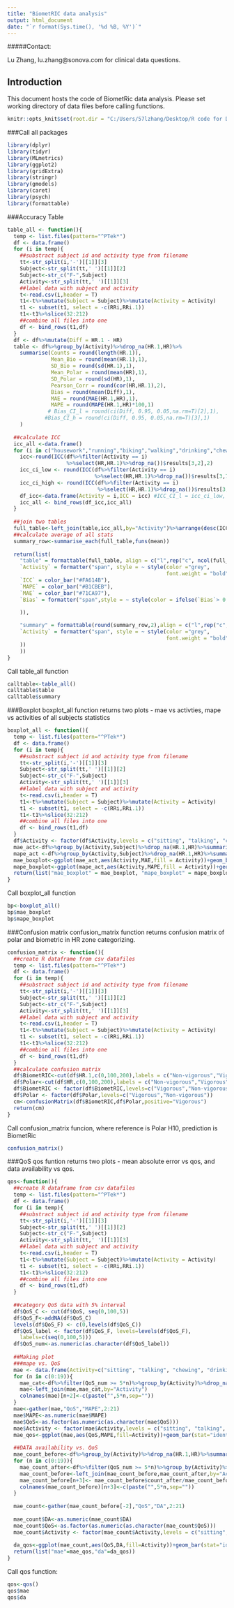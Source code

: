 ---
title: "BiometRIC data analysis"
output: html_document
date: "`r format(Sys.time(), '%d %B, %Y')`"
---

#####Contact: 

Lu Zhang, lu.zhang@sonova.com for clinical data questions.

## Introduction
This document hosts the code of BiometRic data analysis. Please set working directory of data files before calling functions.

```{r setup}
knitr::opts_knit$set(root.dir = "C:/Users/57lzhang/Desktop/R code for Data Science/Gen2 QoS Summary")
```

###Call all packages
```{r package,echo=TRUE,warning=FALSE,message=FALSE}
library(dplyr)
library(tidyr)
library(MLmetrics)
library(ggplot2)
library(gridExtra)
library(stringr)
library(gmodels)
library(caret)
library(psych)
library(formattable)
```


###Accuracy Table
```{r accuracy table,echo=TRUE,warning=FALSE,message=FALSE}
table_all <- function(){
  temp <- list.files(pattern="^PTek*")
  df <- data.frame()
  for (i in temp){
    ##substract subject id and activity type from filename
    tt<-str_split(i,'-')[[1]][3]
    Subject<-str_split(tt,' ')[[1]][2]
    Subject<-str_c("F-",Subject)
    Activity<-str_split(tt,' ')[[1]][3]
    ##label data with subject and activity
    t<-read.csv(i,header = T)
    t1<-t%>%mutate(Subject = Subject)%>%mutate(Activity = Activity)
    t1 <- subset(t1, select = -c(RRi,RRi.1))
    t1<-t1%>%slice(32:212)
    ##combine all files into one
    df <- bind_rows(t1,df)
  }
  df <- df%>%mutate(Diff = HR.1 - HR)
  table <- df%>%group_by(Activity)%>%drop_na(HR.1,HR)%>%
    summarise(Counts = round(length(HR.1)),
              Mean_Bio = round(mean(HR.1),1),
              SD_Bio = round(sd(HR.1),1),
              Mean_Polar = round(mean(HR),1),
              SD_Polar = round(sd(HR),1),
              Pearson_Corr = round(cor(HR,HR.1),2),
              Bias = round(mean(Diff),1),
              MAE = round(MAE(HR.1,HR),1),
              MAPE = round(MAPE(HR.1,HR)*100,1)
             # Bias_CI_l = round(ci(Diff, 0.95, 0.05,na.rm=T)[2],1),
            #Bias_CI_h = round(ci(Diff, 0.95, 0.05,na.rm=T)[3],1)
    )
  
  ##calculate ICC
  icc_all <-data.frame()
  for (i in c("housework","running","biking","walking","drinking","chewing","talking","sitting")){
    icc<-round(ICC(df%>%filter(Activity == i)
                   %>%select(HR,HR.1)%>%drop_na())$results[3,2],2)
    icc_ci_low <- round(ICC(df%>%filter(Activity == i)
                            %>%select(HR,HR.1)%>%drop_na())$results[3,7],2)
    icc_ci_high <- round(ICC(df%>%filter(Activity == i)
                             %>%select(HR,HR.1)%>%drop_na())$results[3,8],2)
    df_icc<-data.frame(Activity = i,ICC = icc) #ICC_CI_l = icc_ci_low, ICC_CI_h = icc_ci_high 
    icc_all <- bind_rows(df_icc,icc_all)
  }
  
  ##join two tables
  full_table<-left_join(table,icc_all,by="Activity")%>%arrange(desc(ICC))
  ##calculate average of all stats
  summary_row<-summarise_each(full_table,funs(mean))
  
  return(list(
    "table" = formattable(full_table, align = c("l",rep("c", ncol(full_table) - 5),"r","r","r","r"),list(
    `Activity` = formatter("span", style = ~ style(color ="grey",
                                                   font.weight = "bold")),
    `ICC` = color_bar("#FA614B"),
    `MAPE` = color_bar("#B1CBEB"),
    `MAE` = color_bar("#71CA97"),
    `Bias` = formatter("span",style = ~ style(color = ifelse(`Bias`> 0, "green","red")))

    )),
              
    "summary" = formattable(round(summary_row,2),align = c("l",rep("c", ncol(summary_row) - 1)),list(
    `Activity` = formatter("span", style = ~ style(color ="grey",
                                                   font.weight = "bold"))
    ))
    ))
}
```
Call table_all function
```{r,table call,echo=TRUE,warning=FALSE,message=FALSE}
calltable<-table_all()
calltable$table
calltable$summary
```


###Boxplot
boxplot_all function returns two plots - mae vs activties, mape vs activities of all subjects statistics
```{r boxplot,echo=TRUE,warning=FALSE,message=FALSE}
boxplot_all <- function(){
  temp <- list.files(pattern="^PTek*")
  df <- data.frame()
  for (i in temp){
    ##substract subject id and activity type from filename
    tt<-str_split(i,'-')[[1]][3]
    Subject<-str_split(tt,' ')[[1]][2]
    Subject<-str_c("F-",Subject)
    Activity<-str_split(tt,' ')[[1]][3]
    ##label data with subject and activity
    t<-read.csv(i,header = T)
    t1<-t%>%mutate(Subject = Subject)%>%mutate(Activity = Activity)
    t1 <- subset(t1, select = -c(RRi,RRi.1))
    t1<-t1%>%slice(32:212)
    ##combine all files into one
    df <- bind_rows(t1,df)
  }
  df$Activity <- factor(df$Activity,levels = c("sitting", "talking", "chewing", "drinking", "walking", "biking","running","housework"))
  mae_act<-df%>%group_by(Activity,Subject)%>%drop_na(HR.1,HR)%>%summarise(MAE = MAE(HR.1,HR))
  mape_act <-df%>%group_by(Activity,Subject)%>%drop_na(HR.1,HR)%>%summarise(MAPE = MAPE(HR.1,HR)*100)
  mae_boxplot<-ggplot(mae_act,aes(Activity,MAE,fill = Activity))+geom_boxplot()+ylab("MAE (bpm)")+ggtitle("MAE vs Activity in all Subjects")+ylim(c(0,50))
  mape_boxplot<-ggplot(mape_act,aes(Activity,MAPE,fill = Activity))+geom_boxplot()+ylab("MAPE (%)")+ggtitle("MAPE vs Activity in all Subjects")+geom_hline(yintercept = 10,linetype="dashed", color = "red")+ylim(c(0,50))
  return(list("mae_boxplot" = mae_boxplot, "mape_boxplot" = mape_boxplot))
}
```
Call boxplot_all function
```{r,boxplot call,echo=TRUE,warning=FALSE,message=FALSE}
bp<-boxplot_all()
bp$mae_boxplot
bp$mape_boxplot
```

###Confusion matrix
confusion_matrix function returns confusion matrix of polar and biometric in HR zone categorizing.
```{r setwd,echo=TRUE,warning=FALSE,message=FALSE}
confusion_matrix <- function(){
  ##create R dataframe from csv datafiles
  temp <- list.files(pattern="^PTek*")
  df <- data.frame()
  for (i in temp){
    ##substract subject id and activity type from filename
    tt<-str_split(i,'-')[[1]][3]
    Subject<-str_split(tt,' ')[[1]][2]
    Subject<-str_c("F-",Subject)
    Activity<-str_split(tt,' ')[[1]][3]
    ##label data with subject and activity
    t<-read.csv(i,header = T)
    t1<-t%>%mutate(Subject = Subject)%>%mutate(Activity = Activity)
    t1 <- subset(t1, select = -c(RRi,RRi.1))
    t1<-t1%>%slice(32:212)
    ##combine all files into one
    df <- bind_rows(t1,df)
  }
  ##calculate confusion matrix
  df$BiometRIC<-cut(df$HR.1,c(0,100,200),labels = c("Non-vigorous","Vigorous"))
  df$Polar<-cut(df$HR,c(0,100,200),labels = c("Non-vigorous","Vigorous"))
  df$BiometRIC <- factor(df$BiometRIC,levels=c("Vigorous","Non-vigorous"))
  df$Polar <- factor(df$Polar,levels=c("Vigorous","Non-vigorous"))
  cm<-confusionMatrix(df$BiometRIC,df$Polar,positive="Vigorous")
  return(cm)
}
```
Call confusion_matrix funcion, where reference is Polar H10, prediction is BiometRic
```{r cm, echo=TRUE,warning=FALSE,message=FALSE}
confusion_matrix()
```

###QoS
qos funtion returns two plots - mean absolute error vs qos, and data availability vs qos.
```{r qos,echo=TRUE,warning=FALSE,message=FALSE}
qos<-function(){
  ##create R dataframe from csv datafiles
  temp <- list.files(pattern="^PTek*")
  df <- data.frame()
  for (i in temp){
    ##substract subject id and activity type from filename
    tt<-str_split(i,'-')[[1]][3]
    Subject<-str_split(tt,' ')[[1]][2]
    Subject<-str_c("F-",Subject)
    Activity<-str_split(tt,' ')[[1]][3]
    ##label data with subject and activity
    t<-read.csv(i,header = T)
    t1<-t%>%mutate(Subject = Subject)%>%mutate(Activity = Activity)
    t1 <- subset(t1, select = -c(RRi,RRi.1))
    t1<-t1%>%slice(32:212)
    ##combine all files into one
    df <- bind_rows(t1,df)
  }
  
  ##category QoS data with 5% interval
  df$QoS_C <- cut(df$QoS, seq(0,100,5))
  df$QoS_F<-addNA(df$QoS_C)
  levels(df$QoS_F) <- c(0,levels(df$QoS_C))
  df$QoS_label <- factor(df$QoS_F, levels=levels(df$QoS_F),
    labels=c(seq(0,100,5)))
  df$QoS_num<-as.numeric(as.character(df$QoS_label))
  
  ##Making plot
  ###mape vs. QoS
  mae <- data.frame(Activity=c("sitting", "talking", "chewing", "drinking", "walking", "biking","running","housework"))
  for (n in c(0:19)){
    mae_cat<-df%>%filter(QoS_num >= 5*n)%>%group_by(Activity)%>%drop_na(HR.1,HR)%>%summarise(MAPE = MAPE(HR.1,HR)*100)
    mae<-left_join(mae,mae_cat,by="Activity")
    colnames(mae)[n+2]<-c(paste("",5*n,sep=""))
  }
  mae<-gather(mae,"QoS","MAPE",2:21)
  mae$MAPE<-as.numeric(mae$MAPE)
  mae$QoS<-as.factor(as.numeric(as.character(mae$QoS)))
  mae$Activity <- factor(mae$Activity,levels = c("sitting", "talking", "chewing", "drinking", "walking", "biking","running","housework"))
  mae_qos<-ggplot(mae,aes(QoS,MAPE,fill=Activity))+geom_bar(stat="identity")+facet_grid(Activity~.)+xlab("QoS level for retaining data")+ylab("MAPE (%)")+ggtitle("MAPE vs. QoS level for retaining data")+geom_hline(yintercept = 10,linetype="dashed", color = "red")
  
  ##DATA availability vs. QoS
  mae_count_before<-df%>%group_by(Activity)%>%drop_na(HR.1,HR)%>%summarise(count_before=length(HR.1))
  for (n in c(0:19)){
    mae_count_after<-df%>%filter(QoS_num >= 5*n)%>%group_by(Activity)%>%drop_na(HR.1,HR)%>%summarise(count_after=length(HR.1))
    mae_count_before<-left_join(mae_count_before,mae_count_after,by="Activity")
    mae_count_before[n+3]<- mae_count_before$count_after/mae_count_before$count_before*100
    colnames(mae_count_before)[n+3]<-c(paste("",5*n,sep=""))
  }
  
  mae_count<-gather(mae_count_before[-2],"QoS","DA",2:21)
  
  mae_count$DA<-as.numeric(mae_count$DA)
  mae_count$QoS<-as.factor(as.numeric(as.character(mae_count$QoS)))
  mae_count$Activity <- factor(mae_count$Activity,levels = c("sitting", "talking", "chewing", "drinking", "walking", "biking","running","housework"))
  
  da_qos<-ggplot(mae_count,aes(QoS,DA,fill=Activity))+geom_bar(stat="identity")+facet_grid(Activity~.)+xlab("QoS level for retaining data")+ylab("Data availability (%)")+ggtitle("Data Availability vs. QoS level for retaining data")+geom_hline(yintercept = 80,linetype="dashed", color = "red")
  return(list("mae"=mae_qos,"da"=da_qos))
}
```

Call qos function:
```{r qos call,echo=TRUE,warning=FALSE,message=FALSE}
qos<-qos()
qos$mae
qos$da
```
